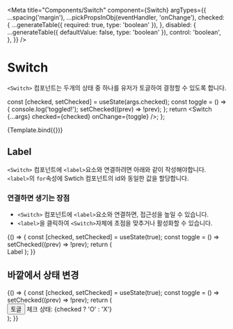 
<Meta
  title="Components/Switch"
  component={Switch}
  argTypes={{
    ...spacing('margin'),
    ...pickPropsInObj(eventHandler, 'onChange'),
    checked: {
      ...generateTable({ required: true, type: 'boolean' }),
    },
    disabled: {
      ...generateTable({ defaultValue: false, type: 'boolean' }),
      control: 'boolean',
    },
  }}
/>

# Switch

`<Switch>` 컴포넌트는 두개의 상태 중 하나를 유저가 토글하여 결정할 수 있도록 합니다.

  const [checked, setChecked] = useState(args.checked);
  const toggle = () => {
    console.log('toggled!');
    setChecked((prev) => !prev);
  };
  return <Switch {...args} checked={checked} onChange={toggle} />;
};

<Canvas>
  <Story name="default" args={{ variant: 'solid', checked: true }}>
    {Template.bind({})}
  </Story>
</Canvas>

<ArgsTable story="default" />

## Label

`<Switch>` 컴포넌트에 `<label>`요소와 연결하려면 아래와 같이 작성해야합니다.
`<label>`의 `for`속성에 Swtich 컴포넌트의 id와 동일한 값을 할당합니다.

### 연결하면 생기는 장점

- `<Switch>` 컴포넌트에 `<label>`요소와 연결하면, 접근성을 높일 수 있습니다.
- `<label>`을 클릭하여 `<Switch>`자체에 초점을 맞추거나 활성화할 수 있습니다.

<Canvas>
  <Story name="label">
    {() => {
      const [checked, setChecked] = useState(true);
      const toggle = () => setChecked((prev) => !prev);
      return (
        <form>
          <label htmlFor="label">
            <Body tag="span" mr={2}>
              Label
            </Body>
          </label>
          <Switch id="label" name="label" checked={checked} onChange={toggle} />
        </form>
      );
    }}
  </Story>
</Canvas>

## 바깥에서 상태 변경

<Canvas>
  <Story name="outside">
    {() => {
      const [checked, setChecked] = useState(true);
      const toggle = () => setChecked((prev) => !prev);
      return (
        <div>
          <div style={{ display: 'flex', flexDirection: 'row', marginBottom: '1rem' }}>
            <Button color="primary1" onClick={toggle} mr={5} size="sm">
              토글
            </Button>
            <span>체크 상태: {checked ? 'O' : 'X'}</span>
          </div>
          <Switch checked={checked} onChange={toggle} />
        </div>
      );
    }}
  </Story>
</Canvas>
